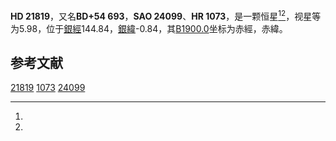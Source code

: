 {{Starbox begin
| name = HD 21819
}}
{{Starbox observe
| epoch = [[J2000.0|J2000.0]]
| constell = {{星座名待查}}<ref name=SIMBAD>{{cite web
 | url=http://simbad.u-strasbg.fr/simbad/sim-id?Ident=HR+1073
 | title=Pulsating variable Star
 | publisher=Centre de Données astronomiques de Strasbourg
 | work=SIMBAD
 | accessdate=2012-07-13
 | archive-date=2016-03-19
 | archive-url=https://web.archive.org/web/20160319003121/http://simbad.u-strasbg.fr/simbad/sim-id?Ident=HR+1073
 | dead-url=no
 }}</ref><ref name=DATA>{{cite web
 | url=http://vizier.u-strasbg.fr/viz-bin/VizieR-5?-out.add=.&-source=5050&-corr=PK=HR&-out.max=9999&HR=1073
 | title=VizieR Detailed Page
 | accessdate=2012-07-13
 | archive-date=2016-03-05
 | archive-url=https://web.archive.org/web/20160305014019/http://vizier.u-strasbg.fr/viz-bin/VizieR-5?-out.add=.&-source=5050&-corr=PK=HR&-out.max=9999&HR=1073
 | dead-url=no
 }}</ref>
| 星官 = 
| ra = {{RA|3|33|39}}<ref name=SIMBAD /><ref name=DATA />
| dec = {{DEC|+54|58|29}}<ref name=SIMBAD /><ref name=DATA />
| appmag_v = 5.98<ref name=SIMBAD /><ref name=DATA />
}}
{{Starbox character
| class = A3V<ref name=SIMBAD /><ref name=DATA />
| b-v = 0.11<ref name=SIMBAD /><ref name=DATA />
| u-b = <ref name=SIMBAD /><ref name=DATA />
| r-i = <ref name=SIMBAD /><ref name=DATA />
| variable = 
}}
{{Starbox astrometry
| radial_v = 
| prop_mo_ra = 14
| parallax = 
| p_error = 
}}
{{Starbox catalog
| names =BD+54 693，[[SAO星表|SAO]] 24099，[[HD星表|HD]] 21819，[[HR星表|HR]] 1073}}
{{Starbox reference |Simbad=HR+1073}}
{{Starbox end}}

'''HD 21819'''，又名'''BD+54 693'''，'''SAO 24099'''、'''HR 1073'''，是一颗恒星<ref name=SIMBAD /><ref name=DATA />，视星等为5.98，位于[[銀道座標系|銀經]]144.84，[[銀道座標系|銀緯]]-0.84，其[[B1900.0|B1900.0]]坐标为赤經{{RA|3|26|1.9}}，赤緯{{DEC|+54|-0.84|8}}。

== 参考文献 ==
{{reflist}}

{{star-stub}}

[[Category:HD和HDE天體|21819]]
[[Category:HR天體|1073]]
[[Category:SAO天體|24099]]